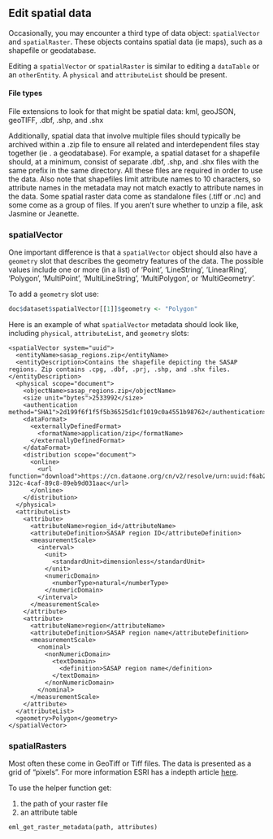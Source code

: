 ## Edit spatial data

Occasionally, you may encounter a third type of data object: `spatialVector` and `spatialRaster`. These objects contains spatial data (ie maps), such as a shapefile or geodatabase.

Editing a `spatialVector` or `spatialRaster` is similar to editing a `dataTable` or an `otherEntity`. A `physical` and `attributeList` should be present. 

#### File types

File extensions to look for that might be spatial data: kml, geoJSON, geoTIFF, .dbf, .shp, and .shx

Additionally, spatial data that involve multiple files should typically be archived within a .zip file to ensure all related and interdependent files stay together (ie . a geodatabase). For example, a spatial dataset for a shapefile should, at a minimum, consist of separate .dbf, .shp, and .shx files with the same prefix in the same directory. All these files are required in order to use the data. Also note that shapefiles limit attribute names to 10 characters, so attribute names in the metadata may not match exactly to attribute names in the data. Some spatial raster data come as standalone files (.tiff or .nc) and some come as a group of files. If you aren't sure whether to unzip a file, ask Jasmine or Jeanette.

### spatialVector
One important difference is that a `spatialVector` object should also have a `geometry` slot that describes the geometry features of the data. The possible values include one or more (in a list) of 'Point', 'LineString', 'LinearRing', 'Polygon', 'MultiPoint', 'MultiLineString', 'MultiPolygon', or 'MultiGeometry'.

To add a `geometry` slot use:

```r
doc$dataset$spatialVector[[1]]$geometry <- "Polygon"
```

Here is an example of what `spatialVector` metadata should look like, including `physical`, `attributeList`, and `geometry` slots:

```
<spatialVector system="uuid">
  <entityName>sasap_regions.zip</entityName>
  <entityDescription>Contains the shapefile depicting the SASAP regions. Zip contains .cpg, .dbf, .prj, .shp, and .shx files.</entityDescription>
  <physical scope="document">
    <objectName>sasap_regions.zip</objectName>
    <size unit="bytes">2533992</size>
    <authentication method="SHA1">2d199f6f1f5f5b36525d1cf1019c0a4551b98762</authentication>
    <dataFormat>
      <externallyDefinedFormat>
        <formatName>application/zip</formatName>
      </externallyDefinedFormat>
    </dataFormat>
    <distribution scope="document">
      <online>
        <url function="download">https://cn.dataone.org/cn/v2/resolve/urn:uuid:f6ab206b-312c-4caf-89c8-89eb9d031aac</url>
      </online>
    </distribution>
  </physical>
  <attributeList>
    <attribute>
      <attributeName>region_id</attributeName>
      <attributeDefinition>SASAP region ID</attributeDefinition>
      <measurementScale>
        <interval>
          <unit>
            <standardUnit>dimensionless</standardUnit>
          </unit>
          <numericDomain>
            <numberType>natural</numberType>
          </numericDomain>
        </interval>
      </measurementScale>
    </attribute>
    <attribute>
      <attributeName>region</attributeName>
      <attributeDefinition>SASAP region name</attributeDefinition>
      <measurementScale>
        <nominal>
          <nonNumericDomain>
            <textDomain>
              <definition>SASAP region name</definition>
            </textDomain>
          </nonNumericDomain>
        </nominal>
      </measurementScale>
    </attribute>
  </attributeList>
  <geometry>Polygon</geometry>
</spatialVector>
```

### spatialRasters

Most often these come in GeoTiff or Tiff files. The data is presented as a grid of "pixels". For more information ESRI has a indepth article [here](https://desktop.arcgis.com/en/arcmap/10.3/manage-data/raster-and-images/what-is-raster-data.htm).

To use the helper function get:

1. the path of your raster file
2. an attribute table

```
eml_get_raster_metadata(path, attributes)
```
